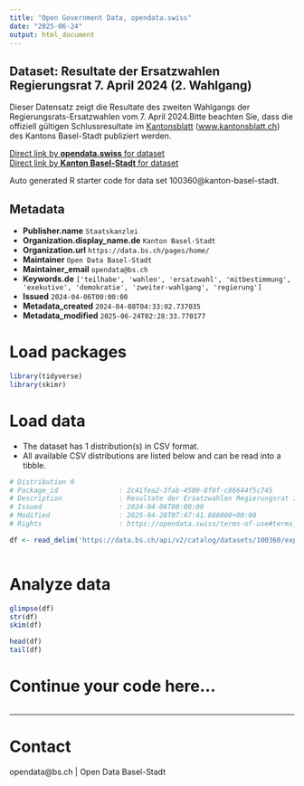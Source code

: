 ```yaml
---
title: "Open Government Data, opendata.swiss"
date: "2025-06-24"
output: html_document
---
```


## Dataset: Resultate der Ersatzwahlen Regierungsrat 7. April 2024 (2. Wahlgang)

Dieser Datensatz zeigt die Resultate des zweiten Wahlgangs der Regierungsrats-Ersatzwahlen vom 7. April 2024.Bitte beachten Sie, dass die offiziell gültigen Schlussresultate im [Kantonsblatt](https://www.kantonsblatt.ch/#!/search/publications) ([www.kantonsblatt.ch](https://www.kantonsblatt.ch/#!/search/publications)) des Kantons Basel-Stadt publiziert werden.

[Direct link by **opendata.swiss** for dataset](https://opendata.swiss/de/dataset/resultate-der-ersatzwahl-regierungsrat-7-april-2024-2-wahlgang)<br>
[Direct link by **Kanton Basel-Stadt** for dataset](https://data.bs.ch/explore/dataset/100360/)

Auto generated R starter code for data set 100360@kanton-basel-stadt.

## Metadata

- **Publisher.name** `Staatskanzlei`
- **Organization.display_name.de** `Kanton Basel-Stadt`
- **Organization.url** `https://data.bs.ch/pages/home/`
- **Maintainer** `Open Data Basel-Stadt`
- **Maintainer_email** `opendata@bs.ch`
- **Keywords.de** `['teilhabe', 'wahlen', 'ersatzwahl', 'mitbestimmung', 'exekutive', 'demokratie', 'zweiter-wahlgang', 'regierung']`
- **Issued** `2024-04-06T00:00:00`
- **Metadata_created** `2024-04-08T04:33:02.737035`
- **Metadata_modified** `2025-06-24T02:28:33.770177`


# Load packages

```r

library(tidyverse)
library(skimr)

```

# Load data

-   The dataset has 1 distribution(s) in CSV format.
-   All available CSV distributions are listed below and can be read into a tibble.

```r

# Distribution 0
# Package_id               : 2c41fea2-3fab-4509-8f0f-c86644f5c745
# Description              : Resultate der Ersatzwahlen Regierungsrat 7. April 2024 (2. Wahlgang) (csv)
# Issued                   : 2024-04-06T00:00:00
# Modified                 : 2025-04-28T07:47:41.886000+00:00
# Rights                   : https://opendata.swiss/terms-of-use#terms_by

df <- read_delim('https://data.bs.ch/api/v2/catalog/datasets/100360/exports/csv?use_labels=true')



```

# Analyze data

```r

glimpse(df)
str(df)
skim(df)

head(df)
tail(df)

```

# Continue your code here...

```r

```

------------------------------------------------------------------------

# Contact

opendata@bs.ch | Open Data Basel-Stadt
